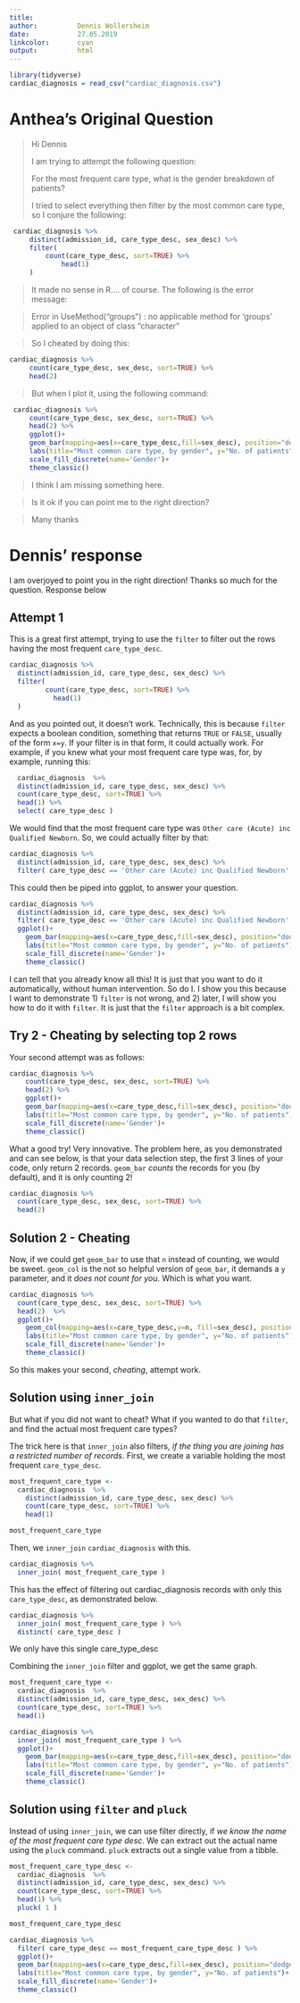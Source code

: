```yaml
---
title:           
author:          Dennis Wollersheim 
date:            27.05.2019
linkcolor:       cyan
output:          html
---
```

```r

library(tidyverse)
cardiac_diagnosis = read_csv("cardiac_diagnosis.csv") 


```


# Anthea's Original Question

>Hi Dennis
>
>I am trying to attempt the following question:
>
>For the most frequent care type, what is the gender breakdown of patients?
>
>
>I tried to select everything then filter by the most common care type, so I conjure the following:

```r
 cardiac_diagnosis %>%
     distinct(admission_id, care_type_desc, sex_desc) %>%
     filter(
         count(care_type_desc, sort=TRUE) %>%
             head(1)
     )

```

>It made no sense in R.... of course. The following is the error message:

>Error in UseMethod("groups") : 
>no applicable method for 'groups' applied to an object of class "character"

>So I cheated by doing this:
```r

cardiac_diagnosis %>%
     count(care_type_desc, sex_desc, sort=TRUE) %>%
     head(2)

```

>But when I plot it, using the following command:

```r

 cardiac_diagnosis %>%
     count(care_type_desc, sex_desc, sort=TRUE) %>%
     head(2) %>%
     ggplot()+
     geom_bar(mapping=aes(x=care_type_desc,fill=sex_desc), position="dodge")+
     labs(title="Most common care type, by gender", y="No. of patients")+
     scale_fill_discrete(name='Gender')+
     theme_classic()

```


>I think I am missing something here.

>Is it ok if you can point me to the right direction? 

>Many thanks


# Dennis' response

I am overjoyed to point you in the right direction!  Thanks so much for the question.  Response below


## Attempt 1

This is a great first attempt, trying to use the `filter` to filter out the rows having the most frequent `care_type_desc`.  

```r

cardiac_diagnosis %>%
  distinct(admission_id, care_type_desc, sex_desc) %>%
  filter(
         count(care_type_desc, sort=TRUE) %>%
           head(1)
  )

```

And as  you pointed out, it doesn't work. Technically, this is because `filter` expects a boolean condition, something that returns `TRUE` or `FALSE`, usually of the form `x=y`.   If your filter is in that form, it could actually work.  For example, if you knew what your most frequent care type was, for, by example, running this:

```r

  cardiac_diagnosis  %>%
  distinct(admission_id, care_type_desc, sex_desc) %>%
  count(care_type_desc, sort=TRUE) %>%
  head(1) %>%
  select( care_type_desc )

```
We would find that the most frequent care type was `Other care (Acute) inc Qualified Newborn`.  So, we could actually filter by that:

```r

cardiac_diagnosis %>%
  distinct(admission_id, care_type_desc, sex_desc) %>%
  filter( care_type_desc == 'Other care (Acute) inc Qualified Newborn' )

```

This could then be piped into ggplot, to answer your question.  

```r

cardiac_diagnosis %>%
  distinct(admission_id, care_type_desc, sex_desc) %>%
  filter( care_type_desc == 'Other care (Acute) inc Qualified Newborn' ) %>%
  ggplot()+
    geom_bar(mapping=aes(x=care_type_desc,fill=sex_desc), position="dodge")+
    labs(title="Most common care type, by gender", y="No. of patients")+
    scale_fill_discrete(name='Gender')+
    theme_classic()

```
 I can tell that you already know all this!  It is just that you want to do it automatically, without human intervention.  So do I. I show you this because I want to demonstrate 1) `filter` is not wrong, and 2) later, I will show you how to do it with `filter`. It is just that the `filter` approach is a bit complex.

## Try 2 - Cheating by selecting top 2 rows

Your second attempt was as follows:

```r
 
cardiac_diagnosis %>%
    count(care_type_desc, sex_desc, sort=TRUE) %>%
    head(2) %>%
    ggplot()+
    geom_bar(mapping=aes(x=care_type_desc,fill=sex_desc), position="dodge")+
    labs(title="Most common care type, by gender", y="No. of patients")+
    scale_fill_discrete(name='Gender')+
    theme_classic()

```

What a good try!  Very innovative.  The problem here, as you demonstrated and can see below, is that your data selection step, the first 3 lines of your code, only return 2 records.  `geom_bar` *counts* the records for you (by default), and it is only counting 2!

```r

cardiac_diagnosis %>%
  count(care_type_desc, sex_desc, sort=TRUE) %>%
  head(2) 

```

## Solution 2 - Cheating
Now, if we could get `geom_bar` to use that `n` instead of counting, we would be sweet.  `geom_col` is the not so helpful version of `geom_bar`, it demands a `y` parameter, and it *does not count for you*.  Which is what you want.

```r

cardiac_diagnosis %>%
  count(care_type_desc, sex_desc, sort=TRUE) %>%
  head(2)  %>%
  ggplot()+
    geom_col(mapping=aes(x=care_type_desc,y=n, fill=sex_desc), position="dodge")+
    labs(title="Most common care type, by gender", y="No. of patients")+
    scale_fill_discrete(name='Gender')+
    theme_classic()


```

So this makes your second, *cheating*, attempt work.  

## Solution using `inner_join`

But what if you did not want to cheat?  What if you wanted to do that `filter`, and find the actual most frequent care types? 

The trick here is that `inner_join` also filters, *if the thing you are joining has a restricted number of records*.  First, we create a variable holding the most frequent `care_type_desc`.

```r

most_frequent_care_type <- 
  cardiac_diagnosis  %>%
    distinct(admission_id, care_type_desc, sex_desc) %>%
    count(care_type_desc, sort=TRUE) %>%
    head(1)

most_frequent_care_type

```

Then, we `inner_join` `cardiac_diagnosis` with this.

```r

cardiac_diagnosis %>%
  inner_join( most_frequent_care_type )

```

This has the effect of filtering out cardiac_diagnosis records with only this `care_type_desc`, as demonstrated below.

```r

cardiac_diagnosis %>%
  inner_join( most_frequent_care_type ) %>%
  distinct( care_type_desc )

```
We only have this single care_type_desc 

Combining the `inner_join` filter and ggplot, we get the same graph.

```r

most_frequent_care_type <- 
  cardiac_diagnosis  %>%
  distinct(admission_id, care_type_desc, sex_desc) %>%
  count(care_type_desc, sort=TRUE) %>%
  head(1)

cardiac_diagnosis %>%
  inner_join( most_frequent_care_type ) %>%
  ggplot()+
    geom_bar(mapping=aes(x=care_type_desc,fill=sex_desc), position="dodge")+
    labs(title="Most common care type, by gender", y="No. of patients")+
    scale_fill_discrete(name='Gender')+
    theme_classic()

```

## Solution using `filter` and `pluck`

Instead of using `inner_join`, we can use filter directly, if *we know the name of the most frequent care type desc*.  We can extract out the actual name using the `pluck` command.  `pluck` extracts out a single value from a tibble. 


```r

most_frequent_care_type_desc <- 
  cardiac_diagnosis  %>%
  distinct(admission_id, care_type_desc, sex_desc) %>%
  count(care_type_desc, sort=TRUE) %>%
  head(1) %>%
  pluck( 1 )

most_frequent_care_type_desc 

cardiac_diagnosis %>%
  filter( care_type_desc == most_frequent_care_type_desc ) %>%
  ggplot()+
  geom_bar(mapping=aes(x=care_type_desc,fill=sex_desc), position="dodge")+
  labs(title="Most common care type, by gender", y="No. of patients")+
  scale_fill_discrete(name='Gender')+
  theme_classic()

```


